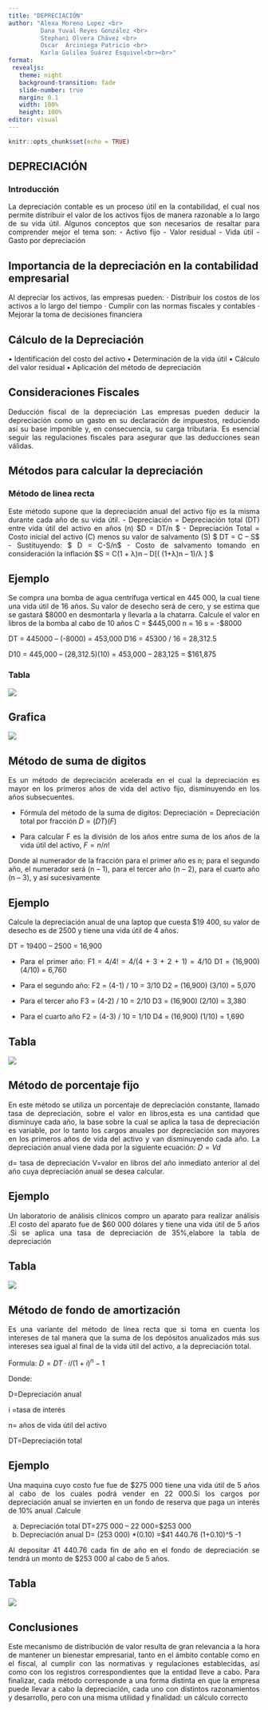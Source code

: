 ```yaml
---
title: "DEPRECIACIÓN"
author: "Alexa Moreno Lopez <br>
         Dana Yuval Reyes González <br>
         Stephani Olvera Chávez <br>
         Oscar  Arciniega Patricio <br>
         Karla Galilea Suárez Esquivel<br><br>"
format: 
 revealjs:
   theme: night
   background-transition: fade
   slide-number: true
   margin: 0.1
   width: 100%
   height: 100%
editor: visual
---
```

```r
knitr::opts_chunk$set(echo = TRUE)

```

```{=html}
<style>
 p {
 text-align: justify;
}
</style>
```
## **DEPRECIACIÓN**

### Introducción

La depreciación contable es un proceso útil en la contabilidad, el cual nos permite distribuir el valor de los activos fijos de manera razonable a lo largo de su vida útil. Algunos conceptos que son necesarios de resaltar para comprender mejor el tema son: - Activo fijo - Valor residual - Vida útil - Gasto por depreciación

## **Importancia de la depreciación en la contabilidad empresarial**

Al depreciar los activos, las empresas pueden: · Distribuir los costos de los activos a lo largo del tiempo · Cumplir con las normas fiscales y contables · Mejorar la toma de decisiones financiera

## **Cálculo de la Depreciación**

• Identificación del costo del activo • Determinación de la vida útil • Cálculo del valor residual • Aplicación del método de depreciación

## **Consideraciones Fiscales**

Deducción fiscal de la depreciación Las empresas pueden deducir la depreciación como un gasto en su declaración de impuestos, reduciendo así su base imponible y, en consecuencia, su carga tributaria. Es esencial seguir las regulaciones fiscales para asegurar que las deducciones sean válidas.

## **Métodos para calcular la depreciación**

### **Método de linea recta**

Este método supone que la depreciación anual del activo fijo es la misma durante cada año de su vida útil. - Depreciación = Depreciación total (DT) entre vida útil del activo en años (n) \$D = DT/n \$ - Depreciación Total = Costo inicial del activo (C) menos su valor de salvamento (S) \$ DT = C – S\$ - Sustituyendo: \$ D = C-S/n\$ - Costo de salvamento tomando en consideración la inflación \$S = C(1 + λ)n – D\[( (1+λ)n – 1)/λ \] \$

## **Ejemplo**

Se compra una bomba de agua centrífuga vertical en 445 000, la cual tiene una vida útil de 16 años. Su valor de desecho será de cero, y se estima que se gastará \$8000 en desmontarla y llevarla a la chatarra. Calcule el valor en libros de la bomba al cabo de 10 años C = \$445,000 n = 16 s = -\$8000

DT = 445000 – (-8000) = 453,000 D16 = 45300 / 16 = 28,312.5

D10 = 445,000 – (28,312.5)(10) = 453,000 – 283,125 = \$161,875

### **Tabla**

![](depreciacion/tablay grafica 1.png){fig-align="center"}

## **Grafica**

![](depreciacion/tabla%20y%20grafica%202.png){fig-align="center"}

## **Método de suma de digitos**

Es un método de depreciación acelerada en el cual la depreciación es mayor en los primeros años de vida del activo fijo, disminuyendo en los años subsecuentes.

-   Fórmula del método de la suma de dígitos: Depreciación = Depreciación total por fracción $D = (DT)(F)$

-   Para calcular F es la división de los años entre suma de los años de la vida útil del activo, $F = n/n!$

Donde al numerador de la fracción para el primer año es n; para el segundo año, el numerador será (n – 1), para el tercer año (n – 2), para el cuarto año (n – 3), y así sucesivamente

## **Ejemplo**

Calcule la depreciación anual de una laptop que cuesta \$19 400, su valor de desecho es de 2500 y tiene una vida útil de 4 años.

DT = 19400 – 2500 = 16,900

-   Para el primer año: F1 = 4/4! = 4/(4 + 3 + 2 + 1) = 4/10 D1 = (16,900) (4/10) = 6,760

-   Para el segundo año: F2 = (4-1) / 10 = 3/10 D2 = (16,900) (3/10) = 5,070

-   Para el tercer año F3 = (4-2) / 10 = 2/10 D3 = (16,900) (2/10) = 3,380

-   Para el cuarto año F2 = (4-3) / 10 = 1/10 D4 = (16,900) (1/10) = 1,690

## **Tabla**

![](depreciacion/tabla%20depreciacion%20oscar.png){fig-align="center"}

## **Método de porcentaje fijo**

En este método se utiliza un porcentaje de depreciación constante, llamado tasa de depreciación, sobre el valor en libros,esta es una cantidad que disminuye cada año, la base sobre la cual se aplica la tasa de depreciación es variable, por lo tanto los cargos anuales por depreciación son mayores en los primeros años de vida del activo y van disminuyendo cada año. La depreciación anual viene dada por la siguiente ecuación: $D=Vd$

d= tasa de depreciación V=valor en libros del año inmediato anterior al del año cuya depreciación anual se desea calcular.

## **Ejemplo**

Un laboratorio de análisis clínicos compro un aparato para realizar análisis .El costo del aparato fue de \$60 000 dólares y tiene una vida útil de 5 años .Si se aplica una tasa de depreciación de 35%,elabore la tabla de depreciación

## **Tabla**

![](depreciacion/tabla%20depreciacion%20porcentaje.png){fig-align="center"}

## **Método de fondo de amortización**

Es una variante del método de línea recta que si toma en cuenta los intereses de tal manera que la suma de los depósitos anualizados más sus intereses sea igual al final de la vida útil del activo, a la depreciación total.

Formula: $D=DT\cdot i/(1+i)^n-1$

Donde:

D=Depreciación anual

i =tasa de interés

n= años de vida útil del activo

DT=Depreciación total

## **Ejemplo**

Una maquina cuyo costo fue fue de \$275 000 tiene una vida útil de 5 años al cabo de los cuales podrá vender en 22 000.Si los cargos por depreciación anual se invierten en un fondo de reserva que paga un interés de 10% anual .Calcule

a)  Depreciación total DT=275 000 – 22 000=\$253 000
b)  Depreciación anual D= (253 000) \*(0.10) =\$41 440.76 (1+0.10)\^5 -1

Al depositar 41 440.76 cada fin de año en el fondo de depreciación se tendrá un monto de \$253 000 al cabo de 5 años.

## **Tabla**

![](depreciacion/tabla%20depreciacion%20con%20amort.png){fig-align="center"}

## **Conclusiones**

Este mecanismo de distribución de valor resulta de gran relevancia a la hora de mantener un bienestar empresarial, tanto en el ámbito contable como en el fiscal, al cumplir con las normativas y regulaciones establecidas, así como con los registros correspondientes que la entidad lleve a cabo. Para finalizar, cada método corresponde a una forma distinta en que la empresa puede llevar a cabo la depreciación, cada uno con distintos razonamientos y desarrollo, pero con una misma utilidad y finalidad: un cálculo correcto
